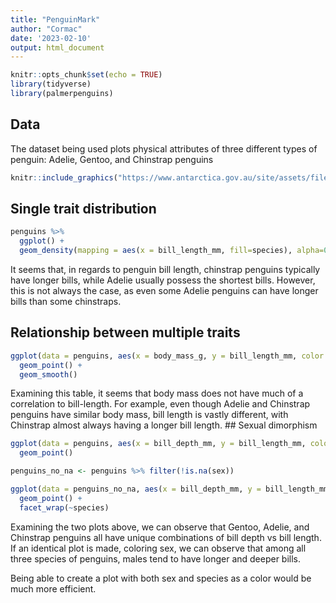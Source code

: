 ```yaml
---
title: "PenguinMark"
author: "Cormac"
date: '2023-02-10'
output: html_document
---
```


```r
knitr::opts_chunk$set(echo = TRUE)
library(tidyverse)
library(palmerpenguins)
```


## Data
The dataset being used plots physical attributes of three different types of penguin: Adelie, Gentoo, and Chinstrap penguins

```r
knitr::include_graphics("https://www.antarctica.gov.au/site/assets/files/45561/rs35470_dsc_4869.1600x0.jpg")
```

## Single trait distribution
```r
penguins %>%
  ggplot() +
  geom_density(mapping = aes(x = bill_length_mm, fill=species), alpha=0.5)
```

It seems that, in regards to penguin bill length, chinstrap penguins typically have longer bills, while Adelie usually possess the shortest bills. However, this is not always the case, as even some Adelie penguins can have longer bills than some chinstraps.

## Relationship between multiple traits
```r
ggplot(data = penguins, aes(x = body_mass_g, y = bill_length_mm, color = species)) +
  geom_point() +
  geom_smooth()
```

Examining this table, it seems that body mass does not have much of a correlation to bill-length. For example, even though Adelie and Chinstrap penguins have similar body mass, bill length is vastly different, with Chinstrap almost always having a longer bill length.
## Sexual dimorphism
```r
ggplot(data = penguins, aes(x = bill_depth_mm, y = bill_length_mm, color = species)) +
  geom_point()
```

```r
penguins_no_na <- penguins %>% filter(!is.na(sex))

ggplot(data = penguins_no_na, aes(x = bill_depth_mm, y = bill_length_mm, color = sex)) +
  geom_point() +
  facet_wrap(~species)


```

Examining the two plots above, we can observe that Gentoo, Adelie, and Chinstrap penguins all have unique combinations of bill depth vs bill length. If an identical plot is made, coloring sex, we can observe that among all three species of penguins, males tend to have longer and deeper bills.

Being able to create a plot with both sex and species as a color would be much more efficient.